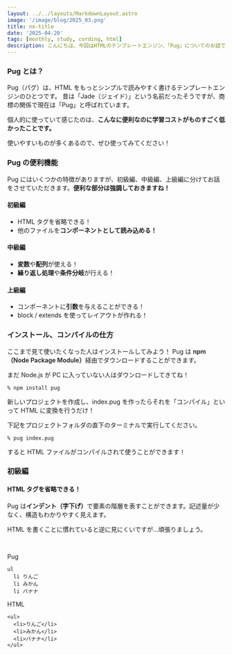 ```yaml
---
layout: ../../layouts/MarkdownLayout.astro
image: '/image/blog/2025_03.png'
title: no-title
date: '2025-04-20'
tags: [monthly, study, cording, html]
description: こんにちは、今回はHTMLのテンプレートエンジン、「Pug」についてのお話です。使ってみて学習コストが低く、今すぐ便利に導入ができるなと感じたので共有させてください！
---
```


### Pug とは？

Pug（パグ）は、HTML をもっとシンプルで読みやすく書けるテンプレートエンジンのひとつです。
昔は「Jade（ジェイド）」という名前だったそうですが、商標の関係で現在は「Pug」と呼ばれています。

個人的に使っていて感じたのは、<span style="font-weight:600;">こんなに便利なのに学習コストがものすごく低かったことです。</span>

使いやすいものが多くあるので、ぜひ使ってみてください！

### Pug の便利機能

Pug にはいくつかの特徴がありますが、初級編、中級編、上級編に分けてお話をさせていただきます。<span style="font-weight:600;">便利な部分は強調しておきますね！</span>

#### 初級編

- HTML タグを省略できる！
- 他のファイルを**コンポーネントとして読み込める！**

#### 中級編

- **変数**や**配列**が使える！
- **繰り返し処理**や**条件分岐**が行える！

#### 上級編

- コンポーネントに**引数**を与えることができる！
- block / extends を使ってレイアウトが作れる！

### インストール、コンパイルの仕方

ここまで見て使いたくなった人はインストールしてみよう！
Pug は <span style="font-weight:600;"> npm（Node Package Module）</span>経由でダウンロードすることができます。

まだ Node.js が PC に入っていない人はダウンロードしてきてね！

```
% npm install pug
```

新しいプロジェクトを作成し、index.pug を作ったらそれを「コンパイル」といって HTML に変換を行うだけ！

下記をプロジェクトフォルダの直下のターミナルで実行してください。

```
% pug index.pug
```

すると HTML ファイルがコンパイルされて使うことができます！

### 初級編

#### HTML タグを省略できる！

Pug は<span style="font-weight:600;">インデント（字下げ）</span>で要素の階層を表すことができます。記述量が少なく、構造もわかりやすく見えます。

HTML を書くことに慣れていると逆に見にくいですが…頑張りましょう。

<br />

Pug

```
ul
  li りんご
  li みかん
  li バナナ
```

HTML

```
<ul>
  <li>りんご</li>
  <li>みかん</li>
  <li>バナナ</li>
</ul>
```
